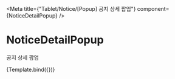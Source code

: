 

<Meta
    title={"Tablet/Notice/[Popup] 공지 상세 팝업"}
    component={NoticeDetailPopup}
/>

# NoticeDetailPopup

공지 상세 팝업


<Canvas>
    <Story name="Default">{Template.bind({})}</Story>
</Canvas>
